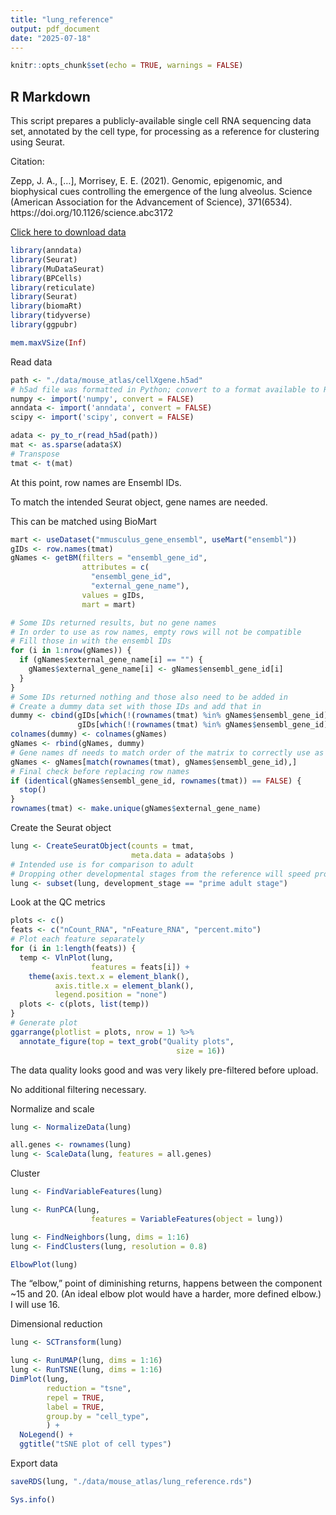 ```yaml
---
title: "lung_reference"
output: pdf_document
date: "2025-07-18"
---
```


```r
knitr::opts_chunk$set(echo = TRUE, warnings = FALSE)
```

## R Markdown


This script prepares a publicly-available single cell RNA sequencing data set, annotated by the cell type, for processing as a reference for clustering using Seurat.


Citation:

Zepp, J. A., [...], Morrisey, E. E. (2021). Genomic, epigenomic, and biophysical cues controlling the emergence of the lung alveolus. Science (American Association for the Advancement of Science), 371(6534). https://doi.org/10.1126/science.abc3172


[Click here to download data](https://cellxgene.cziscience.com/collections/48d354f5-a5ca-4f35-a3bb-fa3687502252)

```r
library(anndata)
library(Seurat)
library(MuDataSeurat)
library(BPCells)
library(reticulate)
library(Seurat)
library(biomaRt)
library(tidyverse)
library(ggpubr)
```

``` r
mem.maxVSize(Inf)
```

Read data
```r
path <- "./data/mouse_atlas/cellXgene.h5ad"
# h5ad file was formatted in Python; convert to a format available to R
numpy <- import('numpy', convert = FALSE)
anndata <- import('anndata', convert = FALSE)
scipy <- import('scipy', convert = FALSE)

adata <- py_to_r(read_h5ad(path))
mat <- as.sparse(adata$X)
# Transpose
tmat <- t(mat)
```

At this point, row names are Ensembl IDs.

To match the intended Seurat object, gene names are needed.

This can be matched using BioMart
``` r

mart <- useDataset("mmusculus_gene_ensembl", useMart("ensembl"))
gIDs <- row.names(tmat)
gNames <- getBM(filters = "ensembl_gene_id", 
                attributes = c(	
                  "ensembl_gene_id",
                  "external_gene_name"),
                values = gIDs,
                mart = mart)

# Some IDs returned results, but no gene names
# In order to use as row names, empty rows will not be compatible
# Fill those in with the ensembl IDs
for (i in 1:nrow(gNames)) {
  if (gNames$external_gene_name[i] == "") {
    gNames$external_gene_name[i] <- gNames$ensembl_gene_id[i]
  }
}
# Some IDs returned nothing and those also need to be added in
# Create a dummy data set with those IDs and add that in
dummy <- cbind(gIDs[which(!(rownames(tmat) %in% gNames$ensembl_gene_id))],
               gIDs[which(!(rownames(tmat) %in% gNames$ensembl_gene_id))])
colnames(dummy) <- colnames(gNames)
gNames <- rbind(gNames, dummy)
# Gene names df needs to match order of the matrix to correctly use as row names
gNames <- gNames[match(rownames(tmat), gNames$ensembl_gene_id),]
# Final check before replacing row names
if (identical(gNames$ensembl_gene_id, rownames(tmat)) == FALSE) {
  stop()
}
rownames(tmat) <- make.unique(gNames$external_gene_name)

``` 
Create the Seurat object
``` r
lung <- CreateSeuratObject(counts = tmat, 
                           meta.data = adata$obs )
# Intended use is for comparison to adult
# Dropping other developmental stages from the reference will speed processing time
lung <- subset(lung, development_stage == "prime adult stage")
```
Look at the QC metrics
``` r


plots <- c()
feats <- c("nCount_RNA", "nFeature_RNA", "percent.mito")
# Plot each feature separately
for (i in 1:length(feats)) {
  temp <- VlnPlot(lung,
                  features = feats[i]) +
    theme(axis.text.x = element_blank(),
          axis.title.x = element_blank(),
          legend.position = "none")
  plots <- c(plots, list(temp))
}
# Generate plot
ggarrange(plotlist = plots, nrow = 1) %>%
  annotate_figure(top = text_grob("Quality plots", 
                                     size = 16))
```

The data quality looks good and was very likely pre-filtered before upload.

No additional filtering necessary.


Normalize and scale
``` r
lung <- NormalizeData(lung)

all.genes <- rownames(lung)
lung <- ScaleData(lung, features = all.genes)
```
Cluster
``` r
lung <- FindVariableFeatures(lung)

lung <- RunPCA(lung,
                  features = VariableFeatures(object = lung))

lung <- FindNeighbors(lung, dims = 1:16)
lung <- FindClusters(lung, resolution = 0.8)

ElbowPlot(lung)


```
The "elbow," point of diminishing returns, happens between the component ~15 and 20. (An ideal elbow plot would have a harder, more defined elbow.) I will use 16.

Dimensional reduction
``` r
lung <- SCTransform(lung)

lung <- RunUMAP(lung, dims = 1:16)
lung <- RunTSNE(lung, dims = 1:16)
DimPlot(lung,
        reduction = "tsne",
        repel = TRUE,
        label = TRUE,
        group.by = "cell_type",
        ) + 
  NoLegend() +
  ggtitle("tSNE plot of cell types")
```

Export data
``` r
saveRDS(lung, "./data/mouse_atlas/lung_reference.rds")
```
``` r
Sys.info()
```
